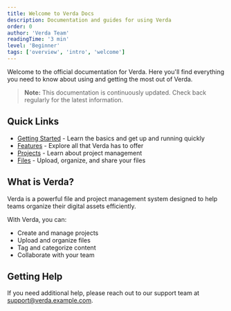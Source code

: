```yaml
---
title: Welcome to Verda Docs
description: Documentation and guides for using Verda
order: 0
author: 'Verda Team'
readingTime: '3 min'
level: 'Beginner'
tags: ['overview', 'intro', 'welcome']
---
```


Welcome to the official documentation for Verda. Here you'll find everything you need to know about using and getting the most out of Verda.

> **Note:** This documentation is continuously updated. Check back regularly for the latest information.

## Quick Links

- [Getting Started](/hub/docs/getting-started) - Learn the basics and get up and running quickly
- [Features](/hub/docs/features) - Explore all that Verda has to offer
- [Projects](/hub/docs/projects/overview) - Learn about project management
- [Files](/hub/docs/files/overview) - Upload, organize, and share your files

## What is Verda?

Verda is a powerful file and project management system designed to help teams organize their digital assets efficiently.

With Verda, you can:

- Create and manage projects
- Upload and organize files
- Tag and categorize content
- Collaborate with your team

## Getting Help

If you need additional help, please reach out to our support team at support@verda.example.com.
